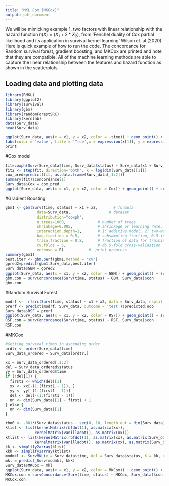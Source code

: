 ```yaml
---
title: "MKL Cox (MKCox)"
output: pdf_document
---
```


We will be mimicking example 1, two factors with linear relationship with the hazard
function $h(X) = (X_1 + 2*X_2)$, from 'Fenchel duality of Cox partial 
likelihood and its application in survival kernel learning' Wilson et. al (2020). 
Here is quick example of how to run the code. The concordance for Random survival
forest, gradient boosting, and MKCox are printed and note that they are compatible. 
All of the machine learning methods are able to capture the linear relationship
between the features and hazard function as shown in the scatterplots.

## Loading data and plotting data
```r
library(RMKL)
library(ggplot2)
library(survival)
library(gbm)
library(randomForestSRC)
library(kernlab)
data(Surv_data)
head(Surv_data)
```

```r
ggplot(Surv_data, aes(x = x1, y = x2, color = -time)) + geom_point() + scale_color_gradient(low = 'blue', high = 'yellow') + 
labs(color = 'value', title = 'True',x = expression(x[1]), y = expression(x[2])) + theme_bw() + theme(plot.title = element_text(hjust = .5), legend.position = 'right')
print
```



#Cox model
```r
fit=coxph(Surv(Surv_data$time, Surv_data$status) ~ Surv_data$x1 + Surv_data$x2, method = "breslow")
fit2 <- step(fit, direction='both', k = log(dim(Surv_data)[1]))
cox_pred=predict(fit, as.data.frame(Surv_data[,1:2]))
summary(fit)$concordance[1]
Surv_data$Cox = cox_pred
ggplot(Surv_data, aes(x = x1, y = x2, color = Cox)) + geom_point() + scale_color_gradient(low = 'blue', high = 'yellow') + labs(x = expression(x[1]), y = expression(x[2]), color = 'value', title = 'Cox') + theme_bw() + theme(plot.title = element_text(hjust = .5), legend.position = 'right')
```

#Gradient Boosting 
```r
gbm1 <- gbm(Surv(time, status) ~ x1 + x2,       # formula
              data=Surv_data,                 # dataset
              distribution="coxph",
              n.trees=1000,              # number of trees
              shrinkage=0.005,           # shrinkage or learning rate, 0.001 to 0.1 usually work
              interaction.depth=1,       # 1: additive model, 2: two-way interactions, etc
              bag.fraction = 0.5,        # subsampling fraction, 0.5 is probably best
              train.fraction = 0.8,      # fraction of data for training, first train.fraction*N used for training
              cv.folds = 5,              # do 5-fold cross-validation
              verbose = F)           #  print progress
summary(gbm1)
best.iter <- gbm.perf(gbm1,method = "cv")
gpred2=predict(gbm1,Surv_data,best.iter)
Surv_data$GBM = gpred2
ggplot(Surv_data, aes(x = x1, y = x2, color = GBM)) + geom_point() + scale_color_gradient(low = 'blue', high = 'yellow') + labs(x = expression(x[1]), y = expression(x[2]), color = 'value', title = 'GBCox') + theme_bw() + theme(plot.title = element_text(hjust = .5), axis.title.y = element_text(angle = 0, vjust = .5), legend.position = 'bottom')
gbm.con = survConcordance(Surv(time, status) ~ GBM, Surv_data)$con
gbm.con
```

#Random Survival Forest
```r
modrf <-  rfsrc(Surv(time, status) ~ x1 + x2, data = Surv_data, nsplit = 10)
prerf <- predict(modrf, Surv_data, outcome = 'test')$predicted.oob
Surv_data$RSF = prerf
ggplot(Surv_data, aes(x = x1, y = x2, color = RSF)) + geom_point() + scale_color_gradient(low = 'blue', high = 'yellow') + labs(x = expression(x[1]), y = expression(x[2]), color = 'value', title = 'RSF') + theme_bw() + theme(plot.title = element_text(hjust = .5), axis.title.y = element_text(angle = 0, vjust = .5), legend.position = 'bottom')
RSF.con = survConcordance(Surv(time, status) ~ RSF, Surv_data)$con
RSF.con
```

#MKCox
```r
#Getting survival times in ascending order
ordtr <- order(Surv_data$time)
Surv_data_ordered = Surv_data[ordtr,]

xx = Surv_data_ordered[,1:2]
del = Surv_data_ordered$status
yy = Surv_data_ordered$time
if (!del[1]) {
  first1 <- which(del)[1]
  xx <- xx[-(1:(first1 - 1)), ]
  yy <- yy[-(1:(first1 - 1))]
  del <- del[-(1:(first1 - 1))]
  nn <- dim(Surv_data)[1] - first1 + 1
} else {
  nn <- dim(Surv_data)[1]
}

rho0 <- .001*(Surv_data$status - seq(0, 10, length.out = dim(Surv_data)[1]))
klist <- list(kernelMatrix(rbfdot(1), as.matrix(xx)),
	         kernelMatrix(vanilladot(), as.matrix(xx)))
ktlist <- list(kernelMatrix(rbfdot(1), as.matrix(xx), as.matrix(Surv_data[,1:2])),
	         kernelMatrix(vanilladot(), as.matrix(xx), as.matrix(Surv_data[,1:2])))
kk <- simplify2array(klist)
kkk <- simplify2array(ktlist)
modmkl <- SurvMKL(y = Surv_data$time, del = Surv_data$status, K = kk, rho =  rho0, C = 0.005, lambda = 0.5, maxiter = 500, cri = .01)
mkl = predict_Surv(modmkl, kkk)
Surv_data$MKCox = mkl
ggplot(Surv_data, aes(x = x1, y = x2, color = MKCox)) + geom_point() + scale_color_gradient(low = 'blue', high = 'yellow') + labs(x = expression(x[1]), y = expression(x[2]), color = 'value', title = 'MKCox') + theme_bw() + theme(plot.title = element_text(hjust = .5), axis.title.y = element_text(angle = 0, vjust = .5), legend.position = 'bottom')
MKCox.con = survConcordance(Surv(time, status) ~ MKCox, Surv_data)$con
MKCox.con
```


